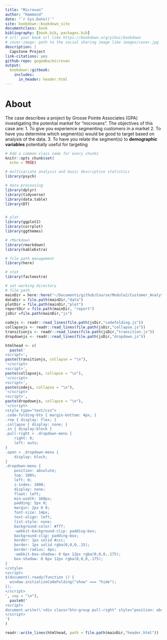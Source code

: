 ```yaml
--- 
title: "Microvan"
author: "Hammond"
date: "`r Sys.Date()`"
site: bookdown::bookdown_site
documentclass: book
bibliography: [book.bib, packages.bib]
# url: your book url like https://bookdown.org/yihui/bookdown
# cover-image: path to the social sharing image like images/cover.jpg
description: |
  Capstone Project
link-citations: yes
github-repo: gogomba/microvan
output:
  bookdown::gitbook:
    includes:
      in_header: header.html
---
```


# About {-}
The case describes a project by Grosse Pointe Associates (GPA) investigating the potential market for “microvans”. The objectives of this case are:
1. To give you experience segmenting customers in a market
2. To have you determine which segment(s) would be good to target based on analysis of the data.
3. To have you relate the segment(s) to **demographic variables** potentially useful for targeting

```r
# Add a common class name for every chunks
knitr::opts_chunk$set(
  echo = TRUE)
```
```r
# multivariate analysis and basic descriptive statistics
library(psych)  

# data processing
library(dplyr)
library(tidyverse)
library(data.table)
library(DT)


# plot
library(ggplot2)
library(corrplot)
library(ggthemes)

# rMarkdown 
library(rmarkdown)
library(kableExtra)

# file path management 
library(here)

# stat
library(factoextra)
```

```r
# set working directory 
# file path
mainDir = here::here("~/Documents/github/Course/Module2/Customer_Analytics/CA6/GroupCapstone/Microvan")
dataDir = file.path(mainDir,"data")
plotDir = file.path(mainDir,"plot")
reportDir = file.path(mainDir, "report")
jsDir =file.path(mainDir,"js")
```

```r
codejs <- readr::read_lines(file.path(jsDir,"codefolding.js"))
collapsejs <- readr::read_lines(file.path(jsDir,"collapse.js"))
transitionjs <- readr::read_lines(file.path(jsDir,"transition.js"))
dropdownjs <- readr::read_lines(file.path(jsDir,"dropdown.js"))

htmlhead <- c(
  paste('
<script>',
paste(transitionjs, collapse = "\n"),
'</script>
<script>',
paste(collapsejs, collapse = "\n"),
'</script>
<script>',
paste(codejs, collapse = "\n"),
'</script>
<script>',
paste(dropdownjs, collapse = "\n"),
'</script>
<style type="text/css">
.code-folding-btn { margin-bottom: 4px; }
.row { display: flex; }
.collapse { display: none; }
.in { display:block }
.pull-right > .dropdown-menu {
    right: 0;
    left: auto;
}
.open > .dropdown-menu {
    display: block;
}
.dropdown-menu {
    position: absolute;
    top: 100%;
    left: 0;
    z-index: 1000;
    display: none;
    float: left;
    min-width: 160px;
    padding: 5px 0;
    margin: 2px 0 0;
    font-size: 14px;
    text-align: left;
    list-style: none;
    background-color: #fff;
    -webkit-background-clip: padding-box;
    background-clip: padding-box;
    border: 1px solid #ccc;
    border: 1px solid rgba(0,0,0,.15);
    border-radius: 4px;
    -webkit-box-shadow: 0 6px 12px rgba(0,0,0,.175);
    box-shadow: 0 6px 12px rgba(0,0,0,.175);
}
</style>
<script>
$(document).ready(function () {
  window.initializeCodeFolding("show" === "hide");
});
</script>
', sep = "\n"),
  paste0('
<script>
document.write(\'<div class="btn-group pull-right" style="position: absolute; top: 20%; right: 2%; z-index: 200"><button type="button" class="btn btn-default btn-xs dropdown-toggle" data-toggle="dropdown" aria-haspopup="true" aria-expanded="true" data-_extension-text-contrast=""><span>Code</span> <span class="caret"></span></button><ul class="dropdown-menu" style="min-width: 50px;"><li><a id="rmd-show-all-code" href="#">Show All Code</a></li><li><a id="rmd-hide-all-code" href="#">Hide All Code</a></li></ul></div>\')
</script>
')
)

readr::write_lines(htmlhead, path = file.path(mainDir,"header.html"))
```


